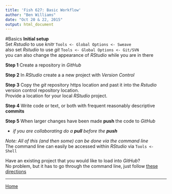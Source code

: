 ```yaml
---
title: 'Fish 627: Basic Workflow'
author: "Ben Williams"
date: "Oct 20 & 22, 2015"
output: html_document
---
```


#Basics
**Initial setup**   
Set *Rstudio* to use *knitr* ```Tools <- Global Options <- Sweave```  
also  set *Rstudio* to use *git* ```Tools <- Global Options <- Git/SVN```  
you can also change the appearance of *RStudio* while you are in there 



**Step 1**
Create a repository in *GitHub* 

**Step 2**
In *RStudio* create a a new project with *Version Control*

**Step 3**
Copy the *git* repository https location and past it into the *Rstudio* version control repository location.  
Provide a location for your local *RStudio* project. 

**Step 4**
Write code or text, or both with frequent reasonably descriptive **commits**  

**Step 5** 
When larger changes have been made **push** the code to *GitHub*  

 - *if you are collaborating do a **pull** before the **push***

*Note: All of this (and then some) can be done via the command line*  
The command line can easily be accessed within *RStudio* via ```Tools <- Shell```

Have an existing project that you would like to load into *GitHub*?  
No problem, but it has to go through the command line, just follow [these directions](https://help.github.com/articles/adding-an-existing-project-to-github-using-the-command-line/)

----------------------------------
[Home](http://ben-williams.github.io/)
 
